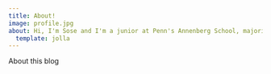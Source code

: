 ```yaml
---
title: About!
image: profile.jpg
about: Hi, I'm Sose and I'm a junior at Penn's Annenberg School, majoring in Communication with a concentration in data and network science. I also have minors in consumer psychology and history and plan on a career in corporate communications and marketing. COMM 4190 is the first class I've taken toward my concentration and these blogs show my growth with my first experiences using Github and Markdown. Read them to learn a bit about me and see my progress in this class! Feel free to reach out by email: sosehova@sas.upenn.edu  
  template: jolla
---
```


About this blog
